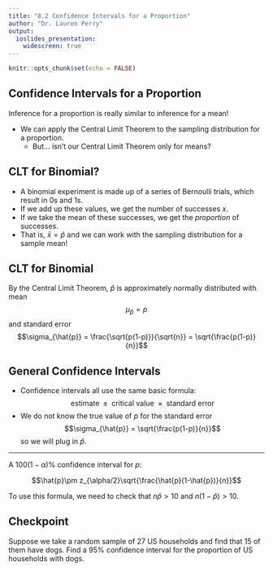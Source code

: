 ---
title: "8.2 Confidence Intervals for a Proportion"
author: "Dr. Lauren Perry"
output:
  ioslides_presentation: 
    widescreen: true
---

```{r setup, include=FALSE}
knitr::opts_chunk$set(echo = FALSE)
```

## Confidence Intervals for a Proportion

Inference for a proportion is really similar to inference for a mean! 

- We can apply the Central Limit Theorem to the sampling distribution for a proportion.
    - But... isn't our Central Limit Theorem only for means? 
    
## CLT for Binomial?

- A binomial experiment is made up of a series of Bernoulli trials, which result in 0s and 1s. 
- If we add up these values, we get the number of successes $x$. 
- If we take the mean of these successes, we get the *proportion* of successes. 
- That is, $\bar{x} = \hat{p}$ and we can work with the sampling distribution for a sample mean!

## CLT for Binomial

By the Central Limit Theorem, $\hat{p}$ is approximately normally distributed with mean $$\mu_{\hat{p}} = p$$ and standard error $$\sigma_{\hat{p}} = \frac{\sqrt{p(1-p)}}{\sqrt{n}} = \sqrt{\frac{p(1-p)}{n}}$$

## General Confidence Intervals

- Confidence intervals all use the same basic formula: $$\text{estimate }\pm\text{ critical value }\times\text{ standard error }$$ 
- We do not know the true value of $p$ for the standard error $$\sigma_{\hat{p}} = \sqrt{\frac{p(1-p)}{n}}$$ so we will plug in $\hat{p}$.

***

A $100(1-\alpha)\%$ confidence interval for $p$:

$$\hat{p}\pm z_{\alpha/2}\sqrt{\frac{\hat{p}(1-\hat{p})}{n}}$$

To use this formula, we need to check that $n\hat{p} > 10$ and $n(1-\hat{p})>10$. 

## Checkpoint

Suppose we take a random sample of 27 US households and find that 15 of them have dogs. Find a 95% confidence interval for the proportion of US households with dogs.